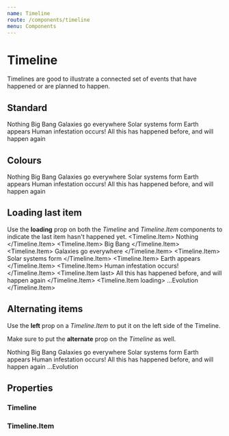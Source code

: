 ```yaml
---
name: Timeline
route: /components/timeline
menu: Components
---
```



# Timeline
Timelines are good to illustrate a connected set of events that have happened or are planned to happen.

## Standard
<Playground>
    <Timeline>
        <Timeline.Item>
            Nothing
        </Timeline.Item>
        <Timeline.Item>
            Big Bang
        </Timeline.Item>
        <Timeline.Item>
            Galaxies go everywhere
        </Timeline.Item>
        <Timeline.Item>
            Solar systems form
        </Timeline.Item>
        <Timeline.Item>
            Earth appears
        </Timeline.Item>
        <Timeline.Item>
            Human infestation occurs!
        </Timeline.Item>
        <Timeline.Item last>
            All this has happened before, and will happen again
        </Timeline.Item>
    </Timeline>
</Playground>

## Colours
<Playground>
    <Timeline>
        <Timeline.Item>
            Nothing
        </Timeline.Item>
        <Timeline.Item type="brand">
            Big Bang
        </Timeline.Item>
        <Timeline.Item type="info">
            Galaxies go everywhere
        </Timeline.Item>
        <Timeline.Item type="warning">
            Solar systems form
        </Timeline.Item>
        <Timeline.Item type="success">
            Earth appears
        </Timeline.Item>
        <Timeline.Item type="error">
            Human infestation occurs!
        </Timeline.Item>
        <Timeline.Item last>
            All this has happened before, and will happen again
        </Timeline.Item>
    </Timeline>
</Playground>

## Loading last item

Use the **loading** prop on both the _Timeline_ and _Timeline.Item_ components to indicate the last item hasn't happened yet.
<Playground>
    <Timeline loading>
        <Timeline.Item>
            Nothing
        </Timeline.Item>
        <Timeline.Item>
            Big Bang
        </Timeline.Item>
        <Timeline.Item>
            Galaxies go everywhere
        </Timeline.Item>
        <Timeline.Item>
            Solar systems form
        </Timeline.Item>
        <Timeline.Item>
            Earth appears
        </Timeline.Item>
        <Timeline.Item>
            Human infestation occurs!
        </Timeline.Item>
        <Timeline.Item last>
            All this has happened before, and will happen again
        </Timeline.Item>
        <Timeline.Item loading>
            ...Evolution
        </Timeline.Item>
    </Timeline>
</Playground>

## Alternating items

Use the **left** prop on a _Timeline.Item_ to put it on the left side of the Timeline.

Make sure to put the **alternate** prop on the _Timeline_ as well.

<Playground>
    <Timeline loading alternate>
        <Timeline.Item>
            Nothing
        </Timeline.Item>
        <Timeline.Item type="brand">
            Big Bang
        </Timeline.Item>
        <Timeline.Item type="info" left>
            Galaxies go everywhere
        </Timeline.Item>
        <Timeline.Item type="warning">
            Solar systems form
        </Timeline.Item>
        <Timeline.Item type="success" left>
            Earth appears
        </Timeline.Item>
        <Timeline.Item type="error">
            Human infestation occurs!
        </Timeline.Item>
        <Timeline.Item last left>
            All this has happened before, and will happen again
        </Timeline.Item>
        <Timeline.Item loading>
            ...Evolution
        </Timeline.Item>
    </Timeline>
</Playground>

## Properties
### Timeline
<PropsTable of={Timeline} />

### Timeline.Item
<PropsTable of={Timeline.Item} />